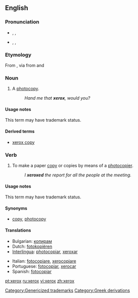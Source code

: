 {{see|Xerox}}
==English==

===Pronunciation===
* {{a|UK}} {{IPA|/ˈzɛ.rɒks/}}, {{SAMPA|/"zE.rQks/}}, {{hyphenation|ZE-rox}}
* {{a|US}} {{IPA|/ˈziːə.rɑks/}}, {{enPR|zērʹäks}}, {{hyphenation|ZEER-ox}}

===Etymology===
From {{term|Xerox||a photocopier}}, via {{term|xerography}} from {{etyl|el}} {{term||tr=xero||dry|lang=el}} and {{term||tr=graphy||writing|lang=el}}

{{rfscript|Greek}}

===Noun===
{{en-noun|es}}

# {{slang|US}} A [[photocopy]].
#: ''Hand me that '''xerox''', would you?''

====Usage notes====
This term may have trademark status.

====Derived terms====
* [[xerox copy]]

===Verb===
{{en-verb|xerox|es}}

# {{slang|US}} To make a paper [[copy]] or copies by means of a [[photocopier]].
#: ''I '''xeroxed''' the report for all the people at the meeting.''

====Usage notes====
This term may have trademark status.

====Synonyms====
* {{sense|make a paper copy}} [[copy]], [[photocopy]]

====Translations====
{{trans-top|make photocopies}}
* Bulgarian: [[копирам]]
* Dutch: [[fotokopiëren]]
* [[Interlingua]]: [[photocopiar]], [[xeroxar]]
{{trans-mid}}
* Italian: [[fotocopiare]], [[xerocopiare]]
* Portuguese: [[fotocopiar]], [[xerocar]]
* Spanish: [[fotocopiar]]
{{trans-bottom}}

[[Category:Genericized trademarks]]
[[Category:Greek derivations]]

[[pt:xerox]]
[[ru:xerox]]
[[vi:xerox]]
[[zh:xerox]]